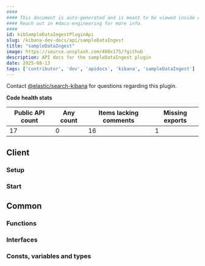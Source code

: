 ```yaml
---
####
#### This document is auto-generated and is meant to be viewed inside our experimental, new docs system.
#### Reach out in #docs-engineering for more info.
####
id: kibSampleDataIngestPluginApi
slug: /kibana-dev-docs/api/sampleDataIngest
title: "sampleDataIngest"
image: https://source.unsplash.com/400x175/?github
description: API docs for the sampleDataIngest plugin
date: 2025-08-13
tags: ['contributor', 'dev', 'apidocs', 'kibana', 'sampleDataIngest']
---
```




Contact [@elastic/search-kibana](https://github.com/orgs/elastic/teams/search-kibana) for questions regarding this plugin.

**Code health stats**

| Public API count  | Any count | Items lacking comments | Missing exports |
|-------------------|-----------|------------------------|-----------------|
| 17 | 0 | 16 | 1 |

## Client

### Setup
<DocDefinitionList data={[sampleDataIngestObj.client.setup]}/>

### Start
<DocDefinitionList data={[sampleDataIngestObj.client.start]}/>

## Common

### Functions
<DocDefinitionList data={sampleDataIngestObj.common.functions}/>

### Interfaces
<DocDefinitionList data={sampleDataIngestObj.common.interfaces}/>

### Consts, variables and types
<DocDefinitionList data={sampleDataIngestObj.common.misc}/>

